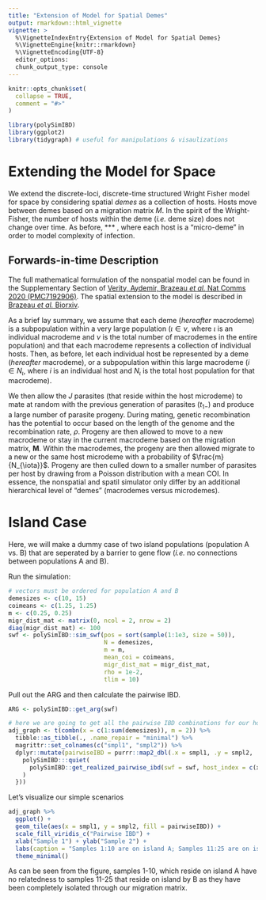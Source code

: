 ```yaml
---
title: "Extension of Model for Spatial Demes"
output: rmarkdown::html_vignette
vignette: >
  %\VignetteIndexEntry{Extension of Model for Spatial Demes}
  %\VignetteEngine{knitr::rmarkdown}
  %\VignetteEncoding{UTF-8}
  editor_options: 
  chunk_output_type: console
---
```


```r
knitr::opts_chunk$set(
  collapse = TRUE,
  comment = "#>"
)
```

```r
library(polySimIBD)
library(ggplot2)
library(tidygraph) # useful for manipulations & visaulizations
```

# Extending the Model for Space
We extend the discrete-loci, discrete-time structured Wright Fisher model for space by considering spatial _demes_ as a collection of hosts. Hosts move between demes based on a migration matrix *M*. In the spirit of the Wright-Fisher, the number of hosts within the deme (_i.e._ deme size) does not change over time. As before, *** , where each host is a "micro-deme" in order to model complexity of infection. 

## Forwards-in-time Description 
The full mathematical formulation of the nonspatial model can be found in the Supplementary Section of [Verity, Aydemir, Brazeau _et al._ Nat Comms 2020 (PMC7192906)](https://www.nature.com/articles/s41467-020-15779-8). The spatial extension to the model is described in [Brazeau _et al._ Biorxiv]().    

As a brief lay summary, we assume that each deme (_hereafter_ macrodeme) is a subpopulation within a very large population ($\iota \in \nu$, where $\iota$ is an individual macrodeme and $\nu$ is the total number of macrodemes in the entire population) and that each macrodeme represents a collection of individual hosts. Then, as before, let each individual host be represented by a deme  (_hereafter_ macrodeme), or a subpopulation within this large macrodeme ($i \in N_{\iota}$, where $i$ is an individual host and $N_{\iota}$ is the total host population for that macrodeme).   

We then allow the $J$ parasites (that reside within the host microdeme) to mate at random with the previous generation of parasites ($t_{1-}$) and produce a large number of parasite progeny. During mating, genetic recombination has the potential to occur based on the length of the genome and the recombination rate, $\rho$. Progeny are then allowed to move to a new macrodeme or stay in the current macrodeme based on the migration matrix, $\mathbf{M}$. Within the macrodemes, the progeny are then allowed migrate to a new or the same host microdeme with a probability of $\frac{m}{N_{\iota}}$. Progeny are then culled down to a smaller number of parasites per host by drawing from a Poisson distribution with a mean COI. In essence, the nonspatial and spatil simulator only differ by an additional hierarchical level of "demes" (macrodemes versus microdemes).


# Island Case
Here, we will make a dummy case of two island populations (population A vs. B) that are seperated by a barrier to gene flow (_i.e._ no connections between populations A and B). 

Run the simulation:   
```r
# vectors must be ordered for population A and B
demesizes <- c(10, 15)
coimeans <- c(1.25, 1.25)
m <- c(0.25, 0.25)
migr_dist_mat <- matrix(0, ncol = 2, nrow = 2)
diag(migr_dist_mat) <- 100
swf <- polySimIBD::sim_swf(pos = sort(sample(1:1e3, size = 50)), 
                           N = demesizes, 
                           m = m, 
                           mean_coi = coimeans, 
                           migr_dist_mat = migr_dist_mat, 
                           rho = 1e-2, 
                           tlim = 10)
```
Pull out the ARG and then calculate the pairwise IBD.
```r
ARG <- polySimIBD::get_arg(swf)

# here we are going to get all the pairwise IBD combinations for our hosts
adj_graph <- t(combn(x = c(1:sum(demesizes)), m = 2)) %>% 
  tibble::as_tibble(., .name_repair = "minimal") %>% 
  magrittr::set_colnames(c("smpl1", "smpl2")) %>% 
  dplyr::mutate(pairwiseIBD = purrr::map2_dbl(.x = smpl1, .y = smpl2, .f = function(x,  y){
    polySimIBD:::quiet(
      polySimIBD::get_realized_pairwise_ibd(swf = swf, host_index = c(x,y))
    )
  }))

```

Let's visualize our simple scenarios
```r
adj_graph %>% 
  ggplot() + 
  geom_tile(aes(x = smpl1, y = smpl2, fill = pairwiseIBD)) + 
  scale_fill_viridis_c("Pairwise IBD") + 
  xlab("Sample 1") + ylab("Sample 2") + 
  labs(caption = "Samples 1:10 are on island A; Samples 11:25 are on island B") + 
  theme_minimal()

```
As can be seen from the figure, samples 1-10, which reside on island A have no relatedness to samples 11-25 that reside on island by B as they have been completely isolated through our migration matrix. 
